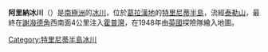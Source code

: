 {{orphan|time=2013-12-11T14:36:32+00:00}}
{{unreferenced|time=2013-12-11T14:36:32+00:00}}
'''阿里納冰川'''（{{lang-en|Arena Glacier}}）是[[南極洲|南極洲]]的[[冰川|冰川]]，位於[[葛拉漢地|葛拉漢地]]的[[特里尼蒂半島|特里尼蒂半島]]，流經[[泰勒山|泰勒山]]，最終在[[謝潑德角|謝潑德角]]西南面4公里注入[[霍普灣|霍普灣]]，在1948年由[[英國|英國]]探險隊繪入地圖。

{{Coord|63|24|S|57|3|W|source:GNIS|display=title}}

{{DEFAULTSORT:Arena Glacier}}
[[Category:特里尼蒂半島冰川|Category:特里尼蒂半島冰川]]


{{TrinityPeninsula-geo-stub}}
